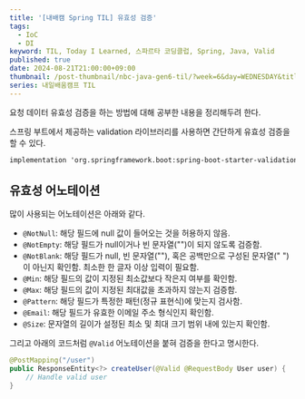```yaml
---
title: '[내배캠 Spring TIL] 유효성 검증'
tags:
  - IoC
  - DI
keyword: TIL, Today I Learned, 스파르타 코딩클럽, Spring, Java, Valid
published: true
date: 2024-08-21T21:00:00+09:00
thumbnail: /post-thumbnail/nbc-java-gen6-til/?week=6&day=WEDNESDAY&title=유효성 검증
series: 내일배움캠프 TIL
---
```


요청 데이터 유효성 검증을 하는 방법에 대해 공부한 내용을 정리해두려 한다.

스프링 부트에서 제공하는 validation 라이브러리를 사용하면 간단하게 유효성 검증을 할 수 있다.

```txt path="build.gradle"
implementation 'org.springframework.boot:spring-boot-starter-validation'
```

## 유효성 어노테이션

많이 사용되는 어노테이션은 아래와 같다.

- `@NotNull`: 해당 필드에 null 값이 들어오는 것을 허용하지 않음.
- `@NotEmpty`: 해당 필드가 null이거나 빈 문자열("")이 되지 않도록 검증함.
- `@NotBlank`: 해당 필드가 null, 빈 문자열(""), 혹은 공백만으로 구성된 문자열(" ")이 아닌지 확인함. 최소한 한 글자 이상 입력이 필요함.
- `@Min`: 해당 필드의 값이 지정된 최소값보다 작은지 여부를 확인함.
- `@Max`: 해당 필드의 값이 지정된 최대값을 초과하지 않는지 검증함.
- `@Pattern`: 해당 필드가 특정한 패턴(정규 표현식)에 맞는지 검사함.
- `@Email`: 해당 필드가 유효한 이메일 주소 형식인지 확인함.
- `@Size`: 문자열의 길이가 설정된 최소 및 최대 크기 범위 내에 있는지 확인함.

그리고 아래의 코드처럼 `@Valid` 어노테이션을 붙혀 검증을 한다고 명시한다.

```java path="Controller.java"
@PostMapping("/user")
public ResponseEntity<?> createUser(@Valid @RequestBody User user) {
    // Handle valid user
}
```
